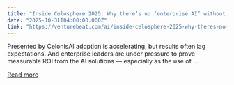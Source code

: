 ```yaml
---
title: "Inside Celosphere 2025: Why there’s no ‘enterprise AI’ without process intelligence"
date: "2025-10-31T04:00:00.000Z"
link: "https://venturebeat.com/ai/inside-celosphere-2025-why-theres-no-enterprise-ai-without-process"
---
```


Presented by CelonisAI adoption is accelerating, but results often lag expectations. And enterprise leaders are under pressure to prove measurable ROI from the AI solutions — especially as the use of ...

[Read more](https://venturebeat.com/ai/inside-celosphere-2025-why-theres-no-enterprise-ai-without-process)
